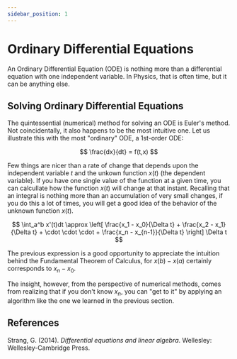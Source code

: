 ```yaml
---
sidebar_position: 1
---
```


# Ordinary Differential Equations

An Ordinary Differential Equation (ODE) is nothing more than a differential equation with one independent variable.
In Physics, that is often time, but it can be anything else.

## Solving Ordinary Differential Equations

The quintessential (numerical) method for solving an ODE is Euler's method. Not coincidentally, it also happens to be the
most intuitive one. Let us illustrate this with the most "ordinary" ODE, a 1st-order ODE:

$$
\frac{dx}{dt} = f(t,x)
$$

Few things are nicer than a rate of change that depends upon the independent variable $t$ and the unkown function $x(t)$ (the dependent variable). If you have one single value of the function at a given time, you can calcullate how the function $x(t)$ will change at that instant. Recalling that an integral is nothing more than an accumulation of very small changes, if you do this a lot of times, you will get a good idea of the behavior of the unknown function $x(t)$.

$$
\int_a^b x'(t)dt \approx \left[ \frac{x_1 - x_0}{\Delta t} + \frac{x_2 - x_1}{\Delta t} + \cdot \cdot \cdot + \frac{x_n - x_{n-1}}{\Delta t} \right] \Delta t
$$

The previous expression is a good opportunity to appreciate the intuition behind the Fundamental Theorem of Calculus, for $x(b) - x(a)$ certainly corresponds to $x_n - x_0$.

The insight, however, from the perspective of numerical methods, comes from realizing that if you don't know $x_n$, you can "get to it" by applying an algorithm like the one we learned in the previous section.

## References

Strang, G. (2014). _Differential equations and linear algebra_. Wellesley: Wellesley-Cambridge Press.


<FrillEmbeddedWidget />
